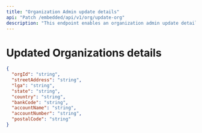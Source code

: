 ```yaml
---
title: "Organization Admin update details"
api: "Patch /embedded/api/v1/org/update-org"
description: "This endpoint enables an organization admin update details of the organization."
---
```


# Updated Organizations details


<ResponseExample>

```json
{
  "orgId": "string",
  "streetAddress": "string",
  "lga": "string",
  "state": "string",
  "country": "string",
  "bankCode": "string",
  "accountName": "string",
  "accountNumber": "string",
  "postalCode": "string"
}
```

</ResponseExample>